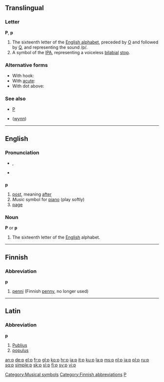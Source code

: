 {{see|P}}
{{wikipedia}}
==Translingual==

===Letter===
'''P''', '''p'''

# The sixteenth letter of the [[Appendix:Roman script|English alphabet]], preceded by [[o|O]] and followed by [[q|Q]], and representing the sound /p/.
# A symbol of the [[IPA]], representing a voiceless [[bilabial]] [[stop]].

===Alternative forms===
*With hook: {{IPAchar|[[ƥ]]}}
*With [[acute]]: {{IPAchar|[[ṕ]]}}
*With dot above: {{IPAchar|[[ṗ]]}}

===See also===
*[[P]]
*{{IPAchar|[[ƿ]]}} ([[wynn]])

----

==English==

{{rank|looked|head|called|186|p|Lord|de|whole}}

===Pronunciation===
*{{IPA|/piː/}}, {{SAMPA|/pi:/}}
*{{audio|en-us-p.ogg|Audio (US)}}

==={{abbreviation}}===
'''p'''

# [[post]], meaning [[after]]
# ''Music'' symbol for [[piano]] (play softly)
# [[page]]

===Noun===
'''P''' or '''p'''

# The sixteenth letter of the [[English]] alphabet.

[[Category:Musical symbols]]

----

==Finnish==

===Abbreviation===
'''p'''

#[[penni]] (Finnish [[penny]], no longer used)

[[Category:Finnish abbreviations]]

----

==Latin==

===Abbreviation===
'''p'''

# [[Publius]]
# [[populus]]

[[Category:Latin letters|P]]

[[an:p]]
[[de:p]]
[[el:p]]
[[fr:p]]
[[gl:p]]
[[ko:p]]
[[hr:p]]
[[ia:p]]
[[it:p]]
[[ku:p]]
[[la:p]]
[[ms:p]]
[[nl:p]]
[[ja:p]]
[[pl:p]]
[[ru:p]]
[[sq:p]]
[[simple:p]]
[[sk:p]]
[[sl:p]]
[[fi:p]]
[[sv:p]]
[[vi:p]]